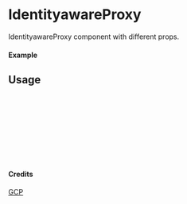 
<Meta of={IdentityawareProxy} title="GCP/IdentityawareProxy" />

# IdentityawareProxy

IdentityawareProxy component with different props.

#### Example

<Canvas of={IdentityawareProxy.Primary} />

## Usage

```ts
import { IdentityawareProxy } from "yadl-ui";

const Example = () => {
  return (
      <IdentityawareProxy />
  );
};

export default Example;
```

#### Credits
[GCP](https://cloud.google.com/icons)
